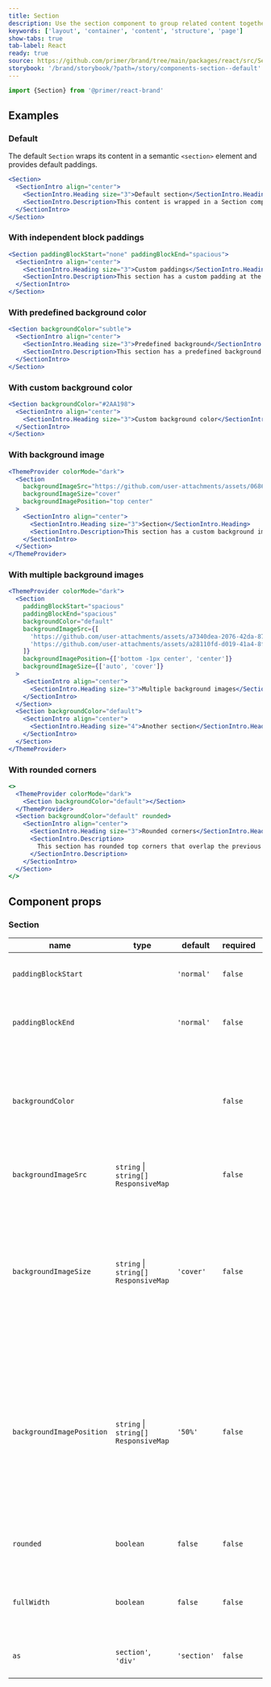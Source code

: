 ```yaml
---
title: Section
description: Use the section component to group related content together.
keywords: ['layout', 'container', 'content', 'structure', 'page']
show-tabs: true
tab-label: React
ready: true
source: https://github.com/primer/brand/tree/main/packages/react/src/Section/Section.tsx
storybook: '/brand/storybook/?path=/story/components-section--default'
---
```



```js
import {Section} from '@primer/react-brand'
```

## Examples

### Default

The default `Section` wraps its content in a semantic `<section>` element and provides default paddings.

```jsx live
<Section>
  <SectionIntro align="center">
    <SectionIntro.Heading size="3">Default section</SectionIntro.Heading>
    <SectionIntro.Description>This content is wrapped in a Section component.</SectionIntro.Description>
  </SectionIntro>
</Section>
```

### With independent block paddings

```jsx live
<Section paddingBlockStart="none" paddingBlockEnd="spacious">
  <SectionIntro align="center">
    <SectionIntro.Heading size="3">Custom paddings</SectionIntro.Heading>
    <SectionIntro.Description>This section has a custom padding at the top and bottom.</SectionIntro.Description>
  </SectionIntro>
</Section>
```

### With predefined background color

```jsx live
<Section backgroundColor="subtle">
  <SectionIntro align="center">
    <SectionIntro.Heading size="3">Predefined background</SectionIntro.Heading>
    <SectionIntro.Description>This section has a predefined background color.</SectionIntro.Description>
  </SectionIntro>
</Section>
```

### With custom background color

```jsx live
<Section backgroundColor="#2AA198">
  <SectionIntro align="center">
    <SectionIntro.Heading size="3">Custom background color</SectionIntro.Heading>
  </SectionIntro>
</Section>
```

### With background image

```jsx live
<ThemeProvider colorMode="dark">
  <Section
    backgroundImageSrc="https://github.com/user-attachments/assets/068634a3-926d-49b8-b949-0b1e2a204651"
    backgroundImageSize="cover"
    backgroundImagePosition="top center"
  >
    <SectionIntro align="center">
      <SectionIntro.Heading size="3">Section</SectionIntro.Heading>
      <SectionIntro.Description>This section has a custom background image.</SectionIntro.Description>
    </SectionIntro>
  </Section>
</ThemeProvider>
```

### With multiple background images

```jsx live
<ThemeProvider colorMode="dark">
  <Section
    paddingBlockStart="spacious"
    paddingBlockEnd="spacious"
    backgroundColor="default"
    backgroundImageSrc={[
      'https://github.com/user-attachments/assets/a7340dea-2076-42da-87a9-057f953beb83',
      'https://github.com/user-attachments/assets/a28110fd-d019-41a4-8f80-b49ae8895708',
    ]}
    backgroundImagePosition={['bottom -1px center', 'center']}
    backgroundImageSize={['auto', 'cover']}
  >
    <SectionIntro align="center">
      <SectionIntro.Heading size="3">Multiple background images</SectionIntro.Heading>
    </SectionIntro>
  </Section>
  <Section backgroundColor="default">
    <SectionIntro align="center">
      <SectionIntro.Heading size="4">Another section</SectionIntro.Heading>
    </SectionIntro>
  </Section>
</ThemeProvider>
```

### With rounded corners

```jsx live
<>
  <ThemeProvider colorMode="dark">
    <Section backgroundColor="default"></Section>
  </ThemeProvider>
  <Section backgroundColor="default" rounded>
    <SectionIntro align="center">
      <SectionIntro.Heading size="3">Rounded corners</SectionIntro.Heading>
      <SectionIntro.Description>
        This section has rounded top corners that overlap the previous section.
      </SectionIntro.Description>
    </SectionIntro>
  </Section>
</>
```

## Component props

### Section

| name                      | type                                   | default     | required | description                                                                                                                                                   |
| ------------------------- | -------------------------------------- | ----------- | -------- | ------------------------------------------------------------------------------------------------------------------------------------------------------------- |
| `paddingBlockStart`       | <SectionPaddingBlockStartProp />       | `'normal'`  | `false`  | Control the padding at the top of the section.                                                                                                                |
| `paddingBlockEnd`         | <SectionPaddingBlockEndProp />         | `'normal'`  | `false`  | Control the padding at the bottom of the section.                                                                                                             |
| `backgroundColor`         | <SectionBackgroundColorProp />         |             | `false`  | Add a background color. Use a predefined color, a CSS custom property, or a custom color value.                                                               |
| `backgroundImageSrc`      | `string` \| `string[]` `ResponsiveMap` |             | `false`  | Add one or more background images.                                                                                                                            |
| `backgroundImageSize`     | `string` \| `string[]` `ResponsiveMap` | `'cover'`   | `false`  | Control the size of the background image(s). This accepts all CSS `background-size` supported values, including keywords like `contain`.                      |
| `backgroundImagePosition` | `string` \| `string[]` `ResponsiveMap` | `'50%'`     | `false`  | Control the position of the background image(s). This accepts all CSS `background-position` supported values, including keywords like `top` and edge offsets. |
| `rounded`                 | `boolean`                              | `false`     | `false`  | Adds rounded conterns to the top of the section.                                                                                                              |
| `fullWidth`               | `boolean`                              | `false`     | `false`  | Makes the container fill the entire width of the section.                                                                                                     |
| `as`                      | `section'`, `'div'`                    | `'section'` | `false`  | Applies the underlying HTML element.                                                                                                                          |
